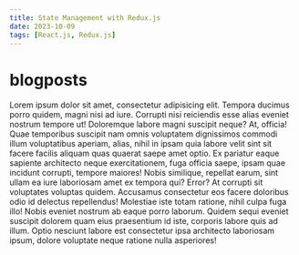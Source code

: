 ```yaml
---
title: State Management with Redux.js
date: 2023-10-09
tags: [React.js, Redux.js]
---
```


# blogposts

<CustomImage
  src='https://raw.githubusercontent.com/akladyous/blogposts/main/images/_redux.png'
  alt='Redux.JS'
/>

Lorem ipsum dolor sit amet, consectetur adipisicing elit. Tempora ducimus porro quidem, magni nisi
ad iure. Corrupti nisi reiciendis esse alias eveniet nostrum tempore ut! Doloremque labore magni
suscipit neque? At, officia! Quae temporibus suscipit nam omnis voluptatem dignissimos commodi illum
voluptatibus aperiam, alias, nihil in ipsam quia labore velit sint sit facere facilis aliquam quas
quaerat saepe amet optio. Ex pariatur eaque sapiente architecto neque exercitationem, fuga officia
saepe, ipsam quae incidunt corrupti, tempore maiores! Nobis similique, repellat earum, sint ullam ea
iure laboriosam amet ex tempora qui? Error? At corrupti sit voluptates voluptas quidem. Accusamus
consectetur eos facere doloribus odio id delectus repellendus! Molestiae iste totam ratione, nihil
culpa fuga illo! Nobis eveniet nostrum ab eaque porro laborum. Quidem sequi eveniet suscipit dolorem
quam eius praesentium id iste, corporis labore quis ad illum. Optio nesciunt labore est consectetur
ipsa architecto laboriosam ipsum, dolore voluptate neque ratione nulla asperiores!
